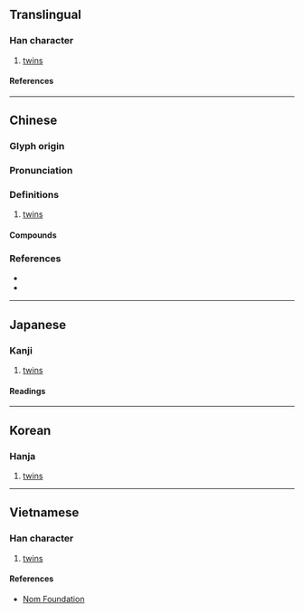 {{also|孪}}
{{character info}}
==Translingual==

===Han character===
{{Han char|rn=39|rad=子|as=19|sn=22|four=22407|canj=VFND|ids=⿱䜌子}}

# [[twin]]s

====References====
{{Han ref|kx=0281.090|dkj=07051|dj=0551.090|hdz=21020.130|uh=5B7F}}

----

==Chinese==
{{zh-forms|s=孪|alt=㝈}}

===Glyph origin===
{{Han etym}}

===Pronunciation===
{{zh-pron
|m=孿
|c=lyun4,syun3
|mn=loân
|oc=y
|cat=
}}

===Definitions===
{{zh-hanzi}}

# [[twin]]s

====Compounds====
{{zh-der|孿子|孿生|孿生兄弟|孿生子|孿伴兒}}

===References===
* {{R:twedu|A01004}}
* {{R:yue:Hanzi}}

----

==Japanese==

===Kanji===
{{ja-kanji|grade=|rs=子19}}

# [[twin]]s

====Readings====
{{ja-readings
|on=さん, せん, れん
|kun=ふたご
}}

----

==Korean==

===Hanja===
{{ko-hanja|산}}

# [[twin]]s

----

==Vietnamese==

===Han character===
{{vi-readings|rs=子19|reading=loan}}

# [[twin]]s

====References====
* [http://nomfoundation.org/common/nom_details.php?codepoint=5b7f Nom Foundation]